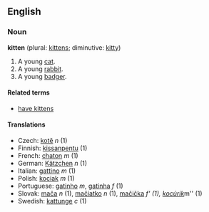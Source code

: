 ==English==
===Noun===
'''kitten''' (plural: [[kittens]]; diminutive: [[kitty]])

#A young [[cat]].
#A young [[rabbit]].
#A young [[badger]].

====Related terms====
*[[have kittens]]

====Translations====
*Czech: [[kotě]] ''n'' (1)
*Finnish: [[kissanpentu]] (1)
*French: [[chaton]] ''m'' (1)
*German: [[Kätzchen]] ''n'' (1)
*Italian: [[gattino]] ''m'' (1)
*Polish: [[kociak]] ''m'' (1)
*Portuguese: [[gatinho]] ''m'', [[gatinha]] ''f'' (1)
*Slovak: [[mača]] ''n'' (1), [[mačiatko]] ''n'' (1), [[mačička]] ''f' (1), [[kocúrik]] ''m'' (1)
*Swedish: [[kattunge]] ''c'' (1)